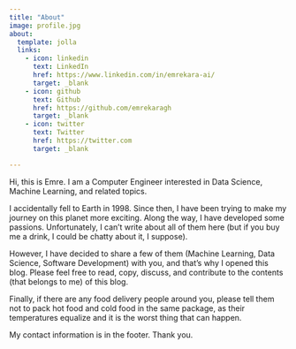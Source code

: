 ```yaml
---
title: "About"
image: profile.jpg
about:
  template: jolla
  links:
    - icon: linkedin
      text: LinkedIn
      href: https://www.linkedin.com/in/emrekara-ai/
      target: _blank
    - icon: github
      text: Github
      href: https://github.com/emrekaragh
      target: _blank
    - icon: twitter
      text: Twitter
      href: https://twitter.com
      target: _blank

---
```


Hi, this is Emre. I am a Computer Engineer interested in Data Science, Machine Learning, and related topics.

I accidentally fell to Earth in 1998. Since then, I have been trying to make my journey on this planet more exciting. Along the way, I have developed some passions. Unfortunately, I can’t write about all of them here (but if you buy me a drink, I could be chatty about it, I suppose).

However, I have decided to share a few of them (Machine Learning, Data Science, Software Development) with you, and that’s why I opened this blog. Please feel free to read, copy, discuss, and contribute to the contents (that belongs to me) of this blog.

Finally, if there are any food delivery people around you, please tell them not to pack hot food and cold food in the same package, as their temperatures equalize and it is the worst thing that can happen.

My contact information is in the footer. Thank you.
